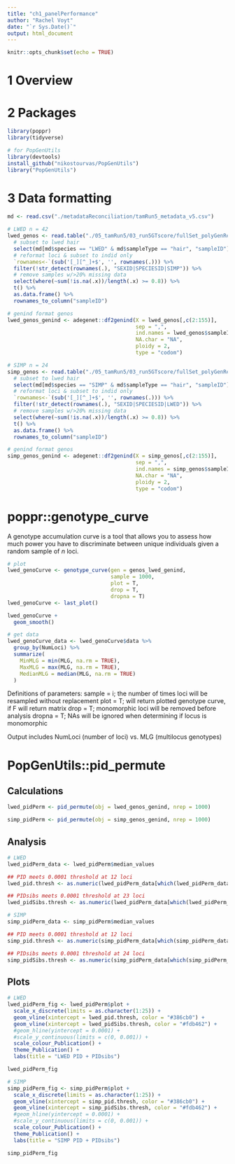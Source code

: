 ```yaml
---
title: "ch1_panelPerformance"
author: "Rachel Voyt"
date: "`r Sys.Date()`"
output: html_document
---
```


```r
knitr::opts_chunk$set(echo = TRUE)
```

# 1 Overview

# 2 Packages

```r
library(poppr)
library(tidyverse)

# for PopGenUtils
library(devtools)
install_github("nikostourvas/PopGenUtils")
library("PopGenUtils")
```

# 3 Data formatting

```r
md <- read.csv("./metadataReconciliation/tamRun5_metadata_v5.csv")

# LWED n = 42
lwed_genos <- read.table("./05_tamRun5/03_run5GTscore/fullSet_polyGenResults_singleSNP_0x.txt", header = T, na.strings = "0") %>%
  # subset to lwed hair
  select(md[md$species == "LWED" & md$sampleType == "hair", "sampleID"]) %>%
  # reformat loci & subset to indid only
  `rownames<-`(sub('[_][^_]+$', '', rownames(.))) %>%
  filter(!str_detect(rownames(.), "SEXID|SPECIESID|SIMP")) %>%
  # remove samples w/>20% missing data
  select(where(~sum(!is.na(.x))/length(.x) >= 0.8)) %>%
  t() %>%
  as.data.frame() %>%
  rownames_to_column("sampleID")

# genind format genos
lwed_genos_genind <- adegenet::df2genind(X = lwed_genos[,c(2:155)],
                                         sep = ",",
                                         ind.names = lwed_genos$sampleID,
                                         NA.char = "NA",
                                         ploidy = 2,
                                         type = "codom")

# SIMP n = 24
simp_genos <- read.table("./05_tamRun5/03_run5GTscore/fullSet_polyGenResults_singleSNP_0x.txt", header = T, na.strings = "0") %>%
  # subset to lwed hair
  select(md[md$species == "SIMP" & md$sampleType == "hair", "sampleID"]) %>%
  # reformat loci & subset to indid only
  `rownames<-`(sub('[_][^_]+$', '', rownames(.))) %>%
  filter(!str_detect(rownames(.), "SEXID|SPECIESID|LWED")) %>%
  # remove samples w/>20% missing data
  select(where(~sum(!is.na(.x))/length(.x) >= 0.8)) %>%
  t() %>%
  as.data.frame() %>%
  rownames_to_column("sampleID")

# genind format genos
simp_genos_genind <- adegenet::df2genind(X = simp_genos[,c(2:155)],
                                         sep = ",",
                                         ind.names = simp_genos$sampleID,
                                         NA.char = "NA",
                                         ploidy = 2,
                                         type = "codom")
```

# poppr::genotype_curve

A genotype accumulation curve is a tool that allows you to assess how much power you have to discriminate between unique individuals given a random sample of _n_ loci.

```r
# plot
lwed_genoCurve <- genotype_curve(gen = genos_lwed_genind,
                                 sample = 1000,
                                 plot = T,
                                 drop = T,
                                 dropna = T)
lwed_genoCurve <- last_plot()

lwed_genoCurve +
  geom_smooth()

# get data
lwed_genoCurve_data <- lwed_genoCurve$data %>%
  group_by(NumLoci) %>%
  summarize(
    MinMLG = min(MLG, na.rm = TRUE),
    MaxMLG = max(MLG, na.rm = TRUE),
    MedianMLG = median(MLG, na.rm = TRUE)
  )
```

Definitions of parameters:
sample = i; the number of times loci will be resampled without replacement
plot = T; will return plotted genotype curve, if F will return matrix
drop = T; monomorphic loci will be removed before analysis
dropna = T; NAs will be ignored when determining if locus is monomorphic

Output includes NumLoci (number of loci) vs. MLG (multilocus genotypes)

# PopGenUtils::pid_permute

## Calculations

```r
lwed_pidPerm <- pid_permute(obj = lwed_genos_genind, nrep = 1000)

simp_pidPerm <- pid_permute(obj = simp_genos_genind, nrep = 1000)
```

## Analysis

```r
# LWED
lwed_pidPerm_data <- lwed_pidPerm$median_values

## PID meets 0.0001 threshold at 12 loci
lwed_pid.thresh <- as.numeric(lwed_pidPerm_data[which(lwed_pidPerm_data$PID<0.0001, arr.ind=TRUE)[1],][[1]])

## PIDsibs meets 0.0001 threshold at 23 loci
lwed_pidSibs.thresh <- as.numeric(lwed_pidPerm_data[which(lwed_pidPerm_data$PIDsibs<0.0001, arr.ind=TRUE)[1],][[1]])

# SIMP
simp_pidPerm_data <- simp_pidPerm$median_values

## PID meets 0.0001 threshold at 12 loci
simp_pid.thresh <- as.numeric(simp_pidPerm_data[which(simp_pidPerm_data$PID<0.0001, arr.ind=TRUE)[1],][[1]])

## PIDsibs meets 0.0001 threshold at 24 loci
simp_pidSibs.thresh <- as.numeric(simp_pidPerm_data[which(simp_pidPerm_data$PIDsibs<0.0001, arr.ind=TRUE)[1],][[1]])
```

## Plots

```r
# LWED
lwed_pidPerm_fig <- lwed_pidPerm$plot +
  scale_x_discrete(limits = as.character(1:25)) +
  geom_vline(xintercept = lwed_pid.thresh, color = "#386cb0") +
  geom_vline(xintercept = lwed_pidSibs.thresh, color = "#fdb462") +
  #geom_hline(yintercept = 0.0001) +
  #scale_y_continuous(limits = c(0, 0.001)) +
  scale_colour_Publication() +
  theme_Publication() +
  labs(title = "LWED PID + PIDsibs")

lwed_pidPerm_fig

# SIMP
simp_pidPerm_fig <- simp_pidPerm$plot +
  scale_x_discrete(limits = as.character(1:25)) +
  geom_vline(xintercept = simp_pid.thresh, color = "#386cb0") +
  geom_vline(xintercept = simp_pidSibs.thresh, color = "#fdb462") +
  #geom_hline(yintercept = 0.0001) +
  #scale_y_continuous(limits = c(0, 0.001)) +
  scale_colour_Publication() +
  theme_Publication() +
  labs(title = "SIMP PID + PIDsibs")

simp_pidPerm_fig
```




